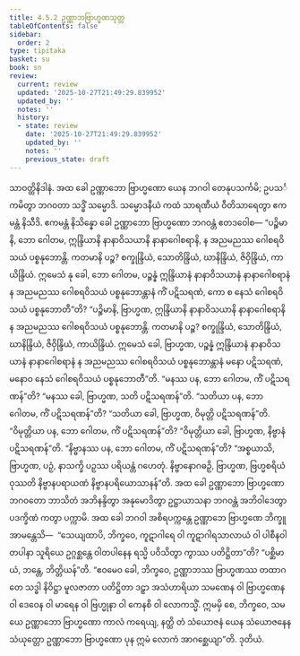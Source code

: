 ```yaml
---
title: 4.5.2 ဥဏ္ဏာဘဗြာဟ္မဏသုတ္တ
tableOfContents: false
sidebar:
  order: 2
type: tipitaka
basket: su
book: sn
review:
  current: review
  updated: '2025-10-27T21:49:29.839952'
  updated_by: ''
  notes: ''
  history:
  - state: review
    date: '2025-10-27T21:49:29.839952'
    updated_by: ''
    notes: ''
    previous_state: draft
---
```



<ReviewStatus review={frontmatter.review} showDetails={true} />

<HypothesisAnnotation frontmatter={frontmatter} />

<DynamicBreadcrumb />

<Division number="512" book="sn" e="ch" v="18" p="354">

<Paragraph number="1144" book="sn">
သာဝတ္ထိနိဒါနံ. အထ ခေါ ဥဏ္ဏာဘော ဗြာဟ္မဏော ယေန ဘဂဝါ တေနုပသင်္ကမိ; ဥပသင်္ကမိတွာ ဘဂဝတာ သဒ္ဓိံ သမ္မောဒိ. သမ္မောဒနီယံ ကထံ သာရဏီယံ ဝီတိသာရေတွာ ဧကမန္တံ နိသီဒိ. ဧကမန္တံ နိသိန္နော ခေါ ဥဏ္ဏာဘော ဗြာဟ္မဏော ဘဂဝန္တံ ဧတဒဝေါစ—
</Paragraph>

<Paragraph number="1145" book="sn">
“ပဉ္စိမာနိ, ဘော ဂေါတမ, ဣန္ဒြိယာနိ နာနာဝိသယာနိ နာနာဂေါစရာနိ, န အညမညဿ ဂေါစရဝိသယံ ပစ္စနုဘောန္တိ. ကတမာနိ ပဉ္စ? စက္ခုန္ဒြိယံ, သောတိန္ဒြိယံ, ဃာနိန္ဒြိယံ, ဇိဝှိန္ဒြိယံ, ကာယိန္ဒြိယံ. ဣမေသံ နု ခေါ, ဘော ဂေါတမ, ပဉ္စန္နံ ဣန္ဒြိယာနံ နာနာဝိသယာနံ နာနာဂေါစရာနံ န အညမညဿ ဂေါစရဝိသယံ ပစ္စနုဘောန္တာနံ ကိံ ပဋိသရဏံ, ကော စ နေသံ ဂေါစရဝိသယံ ပစ္စနုဘောတီ”တိ?
</Paragraph>

<Paragraph number="1146" book="sn">
“ပဉ္စိမာနိ, ဗြာဟ္မဏ, ဣန္ဒြိယာနိ နာနာဝိသယာနိ နာနာဂေါစရာနိ န အညမညဿ ဂေါစရဝိသယံ ပစ္စနုဘောန္တိ. ကတမာနိ ပဉ္စ? စက္ခုန္ဒြိယံ, သောတိန္ဒြိယံ, ဃာနိန္ဒြိယံ, ဇိဝှိန္ဒြိယံ, ကာယိန္ဒြိယံ. ဣမေသံ ခေါ, ဗြာဟ္မဏ, ပဉ္စန္နံ ဣန္ဒြိယာနံ နာနာဝိသယာနံ နာနာဂေါစရာနံ န အညမညဿ ဂေါစရဝိသယံ ပစ္စနုဘောန္တာနံ မနော ပဋိသရဏံ, မနောဝ နေသံ ဂေါစရဝိသယံ ပစ္စနုဘောတီ”တိ.
</Paragraph>

<Paragraph number="1147" book="sn">
“မနဿ ပန, ဘော ဂေါတမ, ကိံ ပဋိသရဏန်”တိ? “မနဿ ခေါ, ဗြာဟ္မဏ, သတိ ပဋိသရဏန်”တိ. “သတိယာ ပန, ဘော ဂေါတမ, ကိံ ပဋိသရဏန်”တိ? “သတိယာ ခေါ, ဗြာဟ္မဏ, ဝိမုတ္တိ ပဋိသရဏန်”တိ. “ဝိမုတ္တိယာ ပန, ဘော ဂေါတမ, ကိံ ပဋိသရဏန်”တိ? “ဝိမုတ္တိယာ ခေါ, ဗြာဟ္မဏ, နိဗ္ဗာနံ ပဋိသရဏန်”တိ. “နိဗ္ဗာနဿ ပန, ဘော ဂေါတမ, ကိံ ပဋိသရဏန်”တိ? “အစ္စယာသိ, ဗြာဟ္မဏ, ပဉှံ, နာသက္ခိ ပဉှဿ ပရိယန္တံ ဂဟေတုံ. နိဗ္ဗာနောဂဓဉှိ, ဗြာဟ္မဏ, ဗြဟ္မစရိယံ ဝုဿတိ နိဗ္ဗာနပရာယဏံ နိဗ္ဗာနပရိယောသာနန်”တိ.
</Paragraph>

<Paragraph number="1148" book="sn">
အထ ခေါ ဥဏ္ဏာဘော ဗြာဟ္မဏော ဘဂဝတော ဘာသိတံ အဘိနန္ဒိတွာ အနုမောဒိတွာ ဥဋ္ဌာယာသနာ ဘဂဝန္တံ အဘိဝါဒေတွာ ပဒက္ခိဏံ ကတွာ ပက္ကာမိ.
</Paragraph>

<Paragraph number="1149" book="sn">
အထ ခေါ ဘဂဝါ အစိရပက္ကန္တေ ဥဏ္ဏာဘေ ဗြာဟ္မဏေ ဘိက္ခူ အာမန္တေသိ—  “သေယျထာပိ, ဘိက္ခဝေ, ကူဋာဂါရေ ဝါ ကူဋာဂါရသာလာယံ ဝါ ပါစီနဝါတပါနာ သူရိယေ ဥဂ္ဂစ္ဆန္တေ ဝါတပါနေန ရသ္မိ ပဝိသိတွာ ကွာဿ ပတိဋ္ဌိတာ”တိ? “ပစ္ဆိမာယံ, ဘန္တေ, ဘိတ္တိယန်”တိ. “ဧဝမေဝ ခေါ, ဘိက္ခဝေ, ဥဏ္ဏာဘဿ ဗြာဟ္မဏဿ တထာဂတေ သဒ္ဓါ နိဝိဋ္ဌာ မူလဇာတာ ပတိဋ္ဌိတာ ဒဠှာ အသံဟာရိယာ သမဏေန ဝါ ဗြာဟ္မဏေန ဝါ ဒေဝေန ဝါ မာရေန ဝါ ဗြဟ္မုနာ ဝါ ကေနစိ ဝါ လောကသ္မိံ. ဣမမှိ စေ, ဘိက္ခဝေ, သမယေ ဥဏ္ဏာဘော ဗြာဟ္မဏော ကာလံ ကရေယျ, နတ္ထိ တံ သံယောဇနံ ယေန သံယောဇနေန သံယုတ္တော ဥဏ္ဏာဘော ဗြာဟ္မဏော ပုန ဣမံ လောကံ အာဂစ္ဆေယျာ”တိ.

</Paragraph>
</Division>

<Paragraph number="1150" type="center" book="sn">
ဒုတိယံ.
</Paragraph>